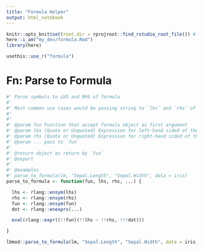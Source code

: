 ```yaml
---
title: "Formula Helper"
output: html_notebook
---
```


```r
knitr::opts_knit$set(root.dir = rprojroot::find_rstudio_root_file()) # Set WD to Root
here::i_am("my_dev/formula.Rmd")
library(here)

```

```r
usethis::use_r("formula")
```


# Fn: Parse to Formula

```r
#' Parse symbols to LHS and RHS of formula
#'
#' Most common use cases would be passing string to `lhr` and `rhs` of the formula.
#'
#'
#' @param fun Function that accept formula object as first argument
#' @param lhs (Quote or Unquoted) Expression for left-hand sided of the formula
#' @param rhs (Quote or Unquoted) Expression for right-hand sided of the formula
#' @param ... pass to `fun`
#'
#' @return object as return by `fun`
#' @export
#'
#' @examples
#' parse_to_formula(lm, "Sepal.Length", "Sepal.Width", data = iris)
parse_to_formula <- function(fun, lhs, rhs, ...) {

  lhs <- rlang::ensym(lhs)
  rhs <- rlang::ensym(rhs)
  fun <- rlang::ensym(fun)
  dot <- rlang::enexprs(...)

  eval(rlang::expr((!!fun)(!!lhs ~ !!rhs, !!!dot)))

}

lbmod::parse_to_formula(lm, "Sepal.Length", "Sepal.Width", data = iris)
```


